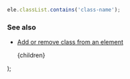 
```js
ele.classList.contains('class-name');
```

### See also

-   [Add or remove class from an element](/add-or-remove-class-from-an-element)

    <PostLayout keywords="" title="Check if an element has given class">
        {children}
    </PostLayout>
);